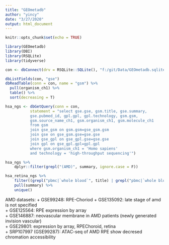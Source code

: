 ```yaml
---
title: "GEOmetadb"
author: "yincy"
date: "3/27/2020"
output: html_document
---
```


```r
knitr::opts_chunk$set(echo = TRUE)
```


```r
library(GEOmetadb)
library(DBI)
library(RSQLite)
library(tidyverse)
```


```r
con <- dbConnect(drv = RSQLite::SQLite(), "f:/git/Data/GEOmetadb.sqlite")
```

```r
dbListFields(con, "gse")
dbReadTable(conn = con, name = "gsm") %>% 
  pull(organism_ch1) %>% 
  table() %>% 
  sort(decreasing = T)
```


```r
hsa_ngs <- dbGetQuery(conn = con, 
           statement = "select gse.gse, gsm.title, gse.summary, 
           gse.pubmed_id, gpl.gpl, gpl.technology, gsm.gsm, 
           gsm.source_name_ch1, gsm.organism_ch1, gsm.molecule_ch1
           from gsm 
           join gse_gsm on gsm.gsm=gse_gsm.gsm 
           join gse on gse_gsm.gse=gse.gse 
           join gse_gpl on gse_gpl.gse=gse.gse 
           join gpl on gse_gpl.gpl=gpl.gpl 
           where gsm.organism_ch1 = 'Homo sapiens' 
           and technology = 'high-throughput sequencing'")
``` 


```r
hsa_ngs %>% 
    dplyr::filter(grepl("(AMD)", summary, ignore.case = F))
```


```r
hsa_retina_ngs %>% 
    filter((grepl("pbmc|`whole blood`", title) | grepl("pbmc|`whole blood`", summary) | grepl("pbmc|`whole blood`", source_name_ch1)) & technology == "high-throughput sequencing") %>% 
    pull(summary) %>% 
    unique()
```


AMD datasets: 
+ GSE99248: RPE-Choriod
+ GSE135092: late stage of amd is not specified  
+ GSE125564: RPE expression by array   
+ GSE146887: neovascular membrane in AMD patients (newly generated invision vascular)  
+ GSE29801: expression by array, RPEChoroid, retina  
+ SRP107997 (GSE99287): ATAC-seq of AMD RPE show decresed chromation accessibility  










